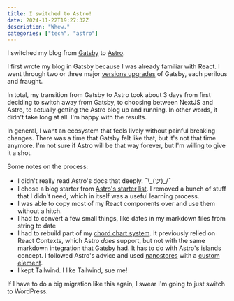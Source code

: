 ```yaml
---
title: I switched to Astro!
date: 2024-11-22T19:27:32Z
description: "Whew."
categories: ["tech", "astro"]
---
```


I switched my blog from [Gatsby](https://www.gatsbyjs.com/) to [Astro](https://astro.build/).

I first wrote my blog in Gatsby because I was already familiar with React. I went through two or three major [versions upgrades](/2021/06/25/gatsby-v3) of Gatsby, each perilous and fraught.

In total, my transition from Gatsby to Astro took about 3 days from first deciding to switch away from Gatsby, to choosing between NextJS and Astro, to actually getting the Astro blog up and running. In other words, it didn't take long at all. I'm happy with the results.

In general, I want an ecosystem that feels lively without painful breaking changes. There was a time that Gatsby felt like that, but it's not that time anymore. I'm not sure if Astro will be that way forever, but I'm willing to give it a shot.

Some notes on the process:

- I didn't really read Astro's docs that deeply. ¯\\\_(ツ)_/¯
- I chose a blog starter from [Astro's starter list](https://astro.build/blog/starters). I removed a bunch of stuff that I didn't need, which in itself was a useful learning process.
- I was able to copy most of my React components over and use them without a hitch.
- I had to convert a few small things, like dates in my markdown files from string to date
- I had to rebuild part of my [chord chart system](/2021/06/30/render-chords). It previously relied on React Contexts, which Astro *does* support, but not with the same markdown integration that Gatsby had. It has to do with Astro's islands concept. I followed Astro's advice and used [nanostores](https://github.com/nanostores/nanostores) with a [custom element](https://astro.build/blog/introducing-custom-elements). 
- I kept Tailwind. I like Tailwind, sue me!

If I have to do a big migration like this again, I swear I'm going to just switch to WordPress.